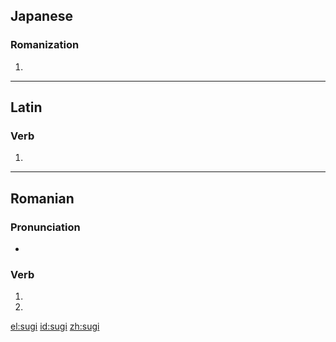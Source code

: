 ==Japanese==
===Romanization===
{{ja-romaji}}

# {{ja-romanization of|すぎ}}
----

==Latin==

===Verb===
{{la-verb-form|sūgī}}

# {{conjugation of|sūgō||pres|pasv|inf|lang=la}}

----

==Romanian==

===Pronunciation===
* {{IPA|[sud͡ʒʲ]|lang=ro}}

===Verb===
{{head|ro|verb form}}

# {{ro-form-verb|2s|pres|suge}}
# {{ro-form-verb|2s|sub|suge}}

[[el:sugi]]
[[id:sugi]]
[[zh:sugi]]